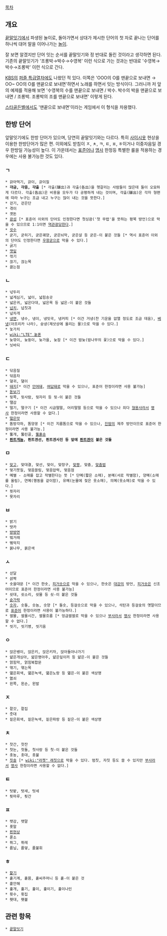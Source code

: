 [[목차]]

== 개요 ==
[[끝말잇기]]에서 파생된 놀이로, 돌아가면서 상대가 제시한 단어의 첫 자로 끝나는 단어를 하나씩 대어 말을 이어나가는 [[놀이]].

잘 보면 알겠지만 단어 잇는 순서를 끝말잇기와 정 반대로 돌린 것이라고 생각하면 된다. 기존의 끝말잇기가 '조롱박→박수→수영복' 이런 식으로 가는 것과는 반대로 '수영복→박수→조롱박' 이런 식으로 간다.

[[KBS]]의 [[퍼즐 특급열차]]에도 나왔던 적 있다. 이쪽은 'OOO의 O를 맨끝으로 보내면 → OO~ OO의 O를 맨끝으로 보내면'하면서 노래를 하면서 잇는 방식이다. 그러니까 저 앞의 예제를 적용해 보면 '수영복의 수를 맨끝으로 보내면 / 박수. 박수의 박을 맨끝으로 보내면 / 조롱박. 조롱박의 조를 맨끝으로 보내면' 이렇게 된다.

[[스타골든벨]]에서도 '맨끝으로 보내면'이라는 게임에서 이 형식을 차용했다.
== 한방 단어 ==
앞말잇기에도 한방 단어가 있으며, 당연히 끝말잇기와는 다르다. 특히 [[사이시옷]] 현상을 이용한 한방단어가 많은 편. 이외에도 받침이  ㅈ, ㅊ, ㅋ, ㅌ, ㅍ, ㅎ이거나 이중자음일 경우 한방일 가능성이 높다. 이 가운데서는 [[표준어]]나 [[명사]] 한정등 특별한 룰을 적용하는 경우에는 사용 불가능한 것도 있다.

=== ㄱ ===
 * 갉아먹기, 갉이, 갉이질
 * '''갹금, 갹음, 갹출''' [* 갹출(醵出)과 각출(各出)을 헷갈리는 사람들이 많은데 둘이 오묘하게 다르다. 각출(各出)은 비용을 모두가 다 공평하게 내는 것이며, 갹출(醵出)은 각자 형편에 따라 누구는 조금 내고 누구는 많이 내는 것을 뜻한다.]
 * 걷기, 걷은단
 * 겪이
 * 곗돈
 * [[괌]]섬 [* 표준어 이외의 단어도 인정한다면 첫싱괌('첫 무렵'을 뜻하는 평북 방언)으로 막을 수 있으므로 1:1이면 [[역관광]]당한다.]
 * [[굇수]]
 * 굳기, 굳히기, 굳은궤양, 굳은뇌막, 굳은살 등 굳은-이 붙은 것들 [* 역시 표준어 이외의 단어도 인정한다면 [[우왕굳]]으로 막을 수 있다.]
 * 굵기
 * [[깻잎]]
 * 꺾기
 * 끊기, 끊는목
 * 끓는점

=== ㄴ ===
 * 넋두리
 * 넓게심기, 넓이, 넓힘송곳
 * 넓은귀, 넓은다대, 넓은목 등 넓은-이 붙은 것들
 * [[넙치]], 넙칫과
 * 넢차개
 * [[냉면]], 냉수, 냉이, 냉잇국, 냉커피 [* 이건 거냉(찬 기운을 없앨 정도로 조금 데움), [[베냉]](아프리카 나라), 숭냉(제삿상에 올리는 물)으로 막을 수 있다.]
 * 눛가치
 * [[wiki:"LTE" 눝폰]]
 * 늦깎이, 늦둥이, 늦가을, 늦잠 [* 이건 밤늦(밤나무의 꽃)으로 막을 수 있다.]
 * 늿바듸

=== ㄷ ===
 * 닦음질
 * 덖음차
 * 뎔귀, 뎔이
 * [[돼지]][* 이건 [[안여돼]], [[여답돼]]로 막을 수 있으나, 표준어 한정이라면 사용 불가능]
 * [[돋보기]]
 * 뒷쪽, 뒷사람, 뒷자리 등 뒷-이 붙은 것들
 * 땔감
 * 떨기, 떨구기 [* 이건 시금떨떨, 어리떨떨 등으로 막을 수 있으나 죄다 [[형용사]]라서 [[명사]] 한정이라면 사용할 수 없다.]
 * [[떫은맛]]
 * 똠방각하, 똠양꿍 [* 이건 지름똠으로 막을 수 있으나, [[진땀]]의 제주 방언이므로 표준어 한정이라면 사용 불가능.]
 * 뚫개, 뚫린골, [[뚫훍송]]
 * '''[[뢴트게늄]], 뢴트겐선, 뢴트겐사진 등 앞에 [[뢴트겐]]이 붙은 것들'''

=== ㅁ ===
 * [[맞고]], 맞대결, 맞선, 맞이, 맞장구, [[맞짱]], 맞춤, [[맞춤법]]
 * 멎기붓질, 멎음쓸림, 멎음압력, 멎음점
 * 몌별 - 소매를 잡고 작별한다는 뜻 [* 단몌(짧은 소매), 분몌(서로 작별함), 양몌(소매를 올림), 연몌(행동을 같이함), 유몌(눈물에 젖은 옷소매), 의몌(옷소매)로 막을 수 있다.]
 * 묏자리
 * 묫자리

=== ㅂ ===
 * 밝기
 * 뱟카
 * [[뱡뱡면]]
 * 벜거래
 * 볔악지
 * 붉나무, 붉은색

=== ㅅ ===
 * 섣달
 * 섥짝
 * 솟을대문 [* 이건 한솟, [[피거솟]]으로 막을 수 있으나, 한솟은 [[대강]]의 방언, [[피거솟]]은 신조어이므로 표준어 한정이라면 사용 불가능]
 * 쇳대, 쇳소리, 쇳물 등 쇳-이 붙은 것들
 * [[숟가락]]
 * [[숫자]], 숫돌, 숫놈, 숫양 [* 돌숫, 등걸숫으로 막을 수 있으나, 석탄과 등걸숯의 옛말이므로 [[표준어]] 한정이라면 사용이 불가능하다.]
 * 썰물, 썰물시간, 썰물흐름 [* 엉금썰썰로 막을 수 있으나 [[부사]]라서 [[명사]] 한정이라면 사용할 수 없다.]
 * 씻기, 씻기병, 씻기움

=== ㅇ ===
 * 앉은뱅이, 앉은키, 앉은키자, 앉아돌아나가기
 * 얇은개싱아, 얇은명아주, 얇은잎이끼 등 얇은-이 붙은 것들
 * 얽힘막, 얽힘복합문
 * 엮기, 엮는목
 * 엷은회색, 엷은녹색, 엷은노랑 등 엷은-이 붙은 색상명
 * 엸쇠
 * 왼쪽, 왼손, 왼발 

=== ㅈ ===
 * 젙갓, 젙집
 * 줏대
 * 짙은회색, 짙은녹색, 짙은파랑 등 짙은-이 붙은 색상명

=== ㅊ ===
 * 찻간, 찻잔
 * 첫눈, 첫돌, 첫사랑 등 첫-이 붙은 것들
 * 촛농, 촛대, 촛불
 * [[칫솔]] [* [[wiki:"라쳇" 래칫]]으로 막을 수 있다. 멈칫, 자칫 등도 쓸 수 있지만 [[부사]]라서 [[명사]] 한정이라면 사용할 수 없다.]

=== ㅌ ===
 * 텃밭, 텃새, 텃세
 * 툇마루, 툇간

=== ㅍ ===
 * 팻감, 팻말
 * 푯말
 * [[푄현상]]
 * 푿소
 * 퓌그, 퓌레
 * 픐닙, 픐뎧, 픐불휘

=== ㅎ ===
 * [[핥기]]
 * 홑기계, 홑몸, 홑씨주머니 등 홑-이 붙은 것
 * 훋안해
 * 훑개, 훑기, 훑이, 훑이기, 훑이나인
 * 횟수, 횟집
 * 횃대, 횃불

== 관련 항목 ==
 * [[끝말잇기]]
